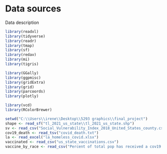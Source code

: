 # Data sources
Data description 
```r
library(readxl)
library(tidyverse)
library(readr)
library(tmap)
library(sf)
library(redav)
library(mi)
library(tigris)

library(GGally)
library(ggpmisc)
library(gridExtra)
library(grid)
library(parcoords)
library(plotly)

library(vcd)
library(RColorBrewer)

setwd("C:\\Users\\irene\\Desktop\\5293 graphics\\final_project")
shape <- read_sf("tl_2021_us_state\\tl_2021_us_state.shp")
sv <- read_csv("Social_Vulnerability_Index_2018_United_States_county.csv")
cov19_death <- read_tsv("covid_death.txt")
la <- read_excel("la_homeless_covid.xlsx")
vaccinated <- read_csv("us_state_vaccinations.csv")
vaccine_by_race <- read_csv("Percent of total pop has received a cov19 vaccine by race.csv")

```